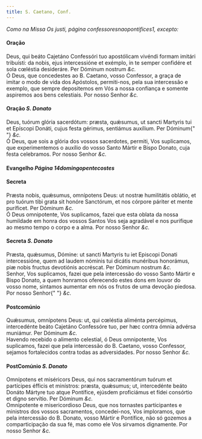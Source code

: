 ```yaml
---
title: S. Caetano, Conf.
---
```


<em>Como na Missa Os justi, página confessoresnaopontifices1, excepto:</em>

<h4 class="text-center">Oração</h4>
<div class="grid grid-cols-2 gap-5">
  <span class="text-justify">
    Deus, qui beáto Cajetáno Confessóri tuo apostólicam vivéndi formam imitári
    tribuísti: da nobis, ejus intercessióne et exémplo, in te semper confidére
    et sola cœléstia desideráre. Per Dóminum nostrum <em>&c.</em>
  </div>
  <span class="text-justify">
    Ó Deus, que concedestes ao B. Caetano, vosso Confessor, a graça de imitar o
    modo de vida dos Apóstolos, permiti-nos, pela sua intercessão e exemplo, que
    sempre depositemos em Vós a nossa confiança e somente aspiremos aos bens
    celestiais. Por nosso Senhor <em>&c.</em>
  </span>
</div>

<h4 class="text-center">
  Oração <em>S. Donato</em>
</h4>
<div class="grid grid-cols-2 gap-5">
  <span class="text-justify">
    Deus, tuórum glória sacerdótum: præsta, quǽsumus, ut sancti Martyris tui et
    Epíscopi Donáti, cujus festa gérimus, sentiámus auxílium. Per Dóminum{" "}
    <em>&c.</em>
  </div>
  <span class="text-justify">
    Ó Deus, que sois a glória dos vossos sacerdotes, permiti, Vos suplicamos,
    que experimentemos o auxílio do vosso Santo Mártir e Bispo Donato, cuja
    festa celebramos. Por nosso Senhor <em>&c.</em>
  </span>
</div>

<h4 class="text-center">
  Evangelho <em>Página 14domingopentecostes</em>
</h4>

<h4 class="text-center">Secreta</h4>
<div class="grid grid-cols-2 gap-5">
  <span class="text-justify">
    Præsta nobis, quǽsumus, omnípotens Deus: ut nostræ humilitátis oblátio, et
    pro tuórum tibi grata sit honóre Sanctórum, et nos córpore páriter et mente
    puríficet. Per Dóminum <em>&c.</em>
  </div>
  <span class="text-justify">
    Ó Deus omnipotente, Vos suplicamos, fazei que esta oblata da nossa humildade
    em honra dos vossos Santos Vos seja agradável e nos purifique ao mesmo tempo
    o corpo e a alma. Por nosso Senhor <em>&c.</em>
  </span>
</div>

<h4 class="text-center">
  Secreta <em>S. Donato</em>
</h4>
<div class="grid grid-cols-2 gap-5">
  <span class="text-justify">
    Præsta, quǽsumus, Dómine: ut sancti Martyris tu iet Episcopi Donati
    intercessióne, quem ad laudem nóminis tui dicátis munéribus honorámus, piæ
    nobis fructus devotiónis accréscat. Per Dóminum nostrum <em>&c.</em>
  </div>
  <span class="text-justify">
    Senhor, Vos suplicamos, fazei que pela intercessão do vosso Santo Mártir e
    Bispo Donato, a quem honramos oferecendo estes dons em louvor do vosso nome,
    sintamos aumentar em nós os frutos de uma devoção piedosa. Por nosso Senhor{" "}
    <em>&c.</em>
  </span>
</div>

<h4 class="text-center">Postcomúnio</h4>
<div class="grid grid-cols-2 gap-5">
  <span class="text-justify">
    Quǽsumus, omnípotens Deus: ut, qui cœléstia aliménta percépimus,
    intercedénte beáto Cajetáno Confessóre tuo, per hæc contra ómnia advérsa
    muniámur. Per Dóminum <em>&c.</em>
  </div>
  <span class="text-justify">
    Havendo recebido o alimento celestial, ó Deus omnipotente, Vos suplicamos,
    fazei que pela intercessão do B. Caetano, vosso Confessor, sejamos
    fortalecidos contra todas as adversidades. Por nosso Senhor <em>&c.</em>
  </span>
</div>

<h4 class="text-center">
  PostComúnio <em>S. Donato</em>
</h4>
<div class="grid grid-cols-2 gap-5">
  <span class="text-justify">
    Omnípotens et miséricors Deus, qui nos sacramentórum tuórum et partícipes
    éfficis et minístros: præsta, quǽsumus; ut, intercedénte beáto Donáto
    Mártyre tuo atque Pontífice, ejúsdem proficiámus et fídei consórtio et digno
    servítio. Per Dóminum <em>&c.</em>
  </div>
  <span class="text-justify">
    Omnipotente e misericordioso Deus, que nos tornastes participantes e
    ministros dos vossos sacramentos, concedei-nos, Vos imploramos, que pela
    intercessão do B. Donato, vosso Mártir e Pontífice, não só gozemos a
    comparticipação da sua fé, mas como ele Vos sirvamos dignamente. Por nosso
    Senhor <em>&c.</em>
  </span>
</div>
